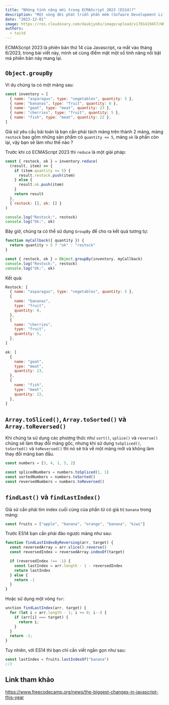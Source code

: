```yaml
---
title: "Những tính năng mới trong ECMAScript 2023 (ES14)?"
description: "Một vòng đời phát triển phần mềm (Sofware Development Lifecycle - SDLC) bao gồm những giai đoạn chính sau: phát triển (development), thử nghiệm (testing), triển khai (deployment) và bảo trì (maintenance). CI/CD tự động hóa các giai đoạn này để sản phẩm được release nhanh hơn."
date: "2023-12-01"
image: https://res.cloudinary.com/daukjyo6s/image/upload/v1701419457/What-s-new_gb6pnx.png
authors:
  - taitd
---
```


ECMAScript 2023 là phiên bản thứ 14 của Javascript, ra mắt vào tháng 6/2023, trong bài viết này, mình sẽ cùng điểm mặt một số tính năng nổi bật mà phiên bản này mang lại.

## `Object.groupBy`

Ví dụ chúng ta có một mảng sau:

```js
const inventory = [
  { name: "asparagus", type: "vegetables", quantity: 5 },
  { name: "bananas", type: "fruit", quantity: 0 },
  { name: "goat", type: "meat", quantity: 23 },
  { name: "cherries", type: "fruit", quantity: 5 },
  { name: "fish", type: "meat", quantity: 22 },
]
```

Giả sử yêu cầu bài toán là bạn cần phải tách mảng trên thành 2 mảng, mảng `restock` bao gồm những sản phẩm có `quantity <= 5`, mảng `ok` là phần còn lại, vậy bạn sẽ làm như thế nào ?

Trước khi có ECMAScript 2023 thì `reduce` là một giải pháp:

```js
const { restock, ok } = inventory.reduce(
  (result, item) => {
    if (item.quantity <= 5) {
      result.restock.push(item)
    } else {
      result.ok.push(item)
    }
    return result
  },
  { restock: [], ok: [] }
)

console.log("Restock:", restock)
console.log("Ok:", ok)
```

Bây giờ, chúng ta có thể sử dụng `GroupBy` để cho ra kết quả tương tự:

```js
function myCallback({ quantity }) {
  return quantity > 5 ? "ok" : "restock"
}

const { restock, ok } = Object.groupBy(inventory, myCallback)
console.log("Restock:", restock)
console.log("Ok:", ok)
```

Kết quả:

```js
Restock: [
  { name: "asparagus", type: "vegetables", quantity: 5 },
  {
    name: "bananas",
    type: "fruit",
    quantity: 0,
  },
  {
    name: "cherries",
    type: "fruit",
    quantity: 5,
  },
]

ok: [
  {
    name: "goat",
    type: "meat",
    quantity: 23,
  },
  {
    name: "fish",
    type: "meat",
    quantity: 22,
  },
]
```

## `Array.toSliced()`, `Array.toSorted()` và `Array.toReversed()`

Khi chúng ta sử dụng các phương thức như `sort()`, `splice()` và `reverse()` chúng sẽ làm thay đổi mảng gốc, nhưng khi sử dụng `toSpliced()`, `toSorted()` và `toReversed()` thì nó sẽ trả về một mảng mới và không làm thay đổi mảng ban đầu.

```js
const numbers = [3, 4, 1, 5, 2]

const splicedNumbers = numbers.toSpliced(1, 1)
const sortedNumbers = numbers.toSorted()
const reversedNumbers = numbers.toReversed()
```

## `findLast()` và `findLastIndex()`

Giả sử cần phải tìm index cuối cùng của phần tử có giá trị `banana` trong mảng:

```js
const fruits = ["apple", "banana", "orange", "banana", "kiwi"]
```

Trước ES14 bạn cần phải đảo ngược mảng như sau:

```js
function findLastIndexByReversing(arr, target) {
  const reversedArray = arr.slice().reverse()
  const reversedIndex = reversedArray.indexOf(target)

  if (reversedIndex !== -1) {
    const lastIndex = arr.length - 1 - reversedIndex
    return lastIndex
  } else {
    return -1
  }
}
```

Hoặc sử dụng một vòng `for`:

```js
unction findLastIndex(arr, target) {
  for (let i = arr.length - 1; i >= 0; i--) {
    if (arr[i] === target) {
      return i;
    }
  }
  return -1;
}
```

Tuy nhiên, với ES14 thì bạn chỉ cần viết ngắn gọn như sau:

```js
const lastIndex = fruits.lastIndexOf("banana")
//3
```

## Link tham khảo

https://www.freecodecamp.org/news/the-biggest-changes-in-javascript-this-year
